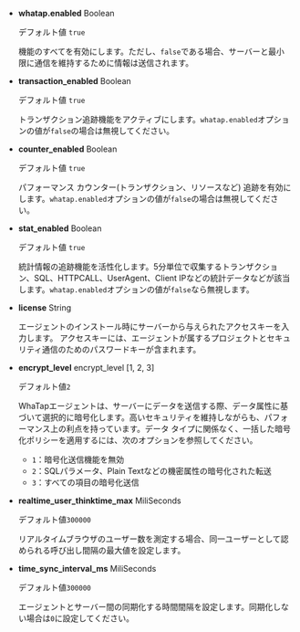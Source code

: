 -   **whatap.enabled** <span class='type'>Boolean</span>

    デフォルト値 `true`

    機能のすべてを有効にします。ただし、`false`である場合、サーバーと最小限に通信を維持するために情報は送信されます。

-   **transaction_enabled** <span class='type'>Boolean</span>

    デフォルト値 `true`

    トランザクション追跡機能をアクティブにします。`whatap.enabled`オプションの値が`false`の場合は無視してください。

-   **counter_enabled** <span class='type'>Boolean</span>

    デフォルト値 `true`

    パフォーマンス カウンター(トランザクション、リソースなど) 追跡を有効にします。`whatap.enabled`オプションの値が`false`の場合は無視してください。

-   **stat_enabled** <span class='type'>Boolean</span>

    デフォルト値 `true`

    統計情報の追跡機能を活性化します。5分単位で収集するトランザクション、SQL、HTTPCALL、UserAgent、Client IPなどの統計データなどが該当します。`whatap.enabled`オプションの値が`false`なら無視します。

-   **license** <span class='type'>String</span>

    エージェントのインストール時にサーバーから与えられたアクセスキーを入力します。 アクセスキーには、エージェントが属するプロジェクトとセキュリティ通信のためのパスワードキーが含まれます。

-   **encrypt_level** <span class='type'>encrypt_level [1, 2, 3]</span>

    デフォルト値`2`

    WhaTapエージェントは、サーバーにデータを送信する際、データ属性に基づいて選択的に暗号化します。高いセキュリティを維持しながらも、パフォーマンス上の利点を持っています。データ タイプに関係なく、一括した暗号化ポリシーを適用するには、次のオプションを参照してください。

    -   `1`：暗号化送信機能を無効
    -   `2`：SQLパラメータ、Plain Textなどの機密属性の暗号化された転送
    -   `3`：すべての項目の暗号化送信

-   **realtime_user_thinktime_max** <span class='type'>MiliSeconds</span>

    デフォルト値`300000`

    リアルタイムブラウザのユーザー数を測定する場合、同一ユーザーとして認められる呼び出し間隔の最大値を設定します。

-   **time_sync_interval_ms** <span class='type'>MiliSeconds</span>

    デフォルト値`300000`

    エージェントとサーバー間の同期化する時間間隔を設定します。同期化しない場合は`0`に設定してください。
